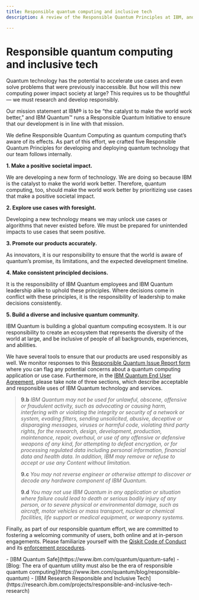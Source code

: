 ```yaml
---
title: Responsible quantum computing and inclusive tech
description: A review of the Responsible Quantum Principles at IBM, and how to report a Responsible Quantum Issue

---
```


# Responsible quantum computing and inclusive tech

Quantum technology has the potential to accelerate use cases and even solve problems that were previously inaccessible. But how will this new computing power impact society at large? This requires us to be thoughtful — we must research and develop responsibly. 

Our mission statement at IBM&reg; is to be “the catalyst to make the world work better,” and IBM Quantum&trade; runs a Responsible Quantum Initiative to ensure that our development is in line with that mission. 

We define Responsible Quantum Computing as quantum computing that’s aware of its effects. As part of this effort, we crafted five Responsible Quantum Principles for developing and deploying quantum technology that our team follows internally. 

**1. Make a positive societal impact.**

We are developing a new form of technology. We are doing so because IBM is the catalyst to make the world work better. Therefore, quantum computing, too, should make the world work better by prioritizing use cases that make a positive societal impact.

**2. Explore use cases with foresight.**

Developing a new technology means we may unlock use cases or algorithms that never existed before. We must be prepared for unintended impacts to use cases that seem positive.

**3. Promote our products accurately.**

As innovators, it is our responsibility to ensure that the world is aware of quantum’s promise, its limitations, and the expected development timeline.

**4. Make consistent principled decisions.**

It is the responsibility of IBM Quantum employees and IBM Quantum leadership alike to uphold these principles. Where decisions come in conflict with these principles, it is the responsibility of leadership to make decisions consistently.

**5. Build a diverse and inclusive quantum community.**

IBM Quantum is building a global quantum computing ecosystem. It is our responsibility to create an ecosystem that represents the diversity of the world at large, and be inclusive of people of all backgrounds, experiences, and abilities.

We have several tools to ensure that our products are used responsibly as well. We monitor responses to this [Responsible Quantum Issue Report form](https://airtable.com/app1Nb37drhJb4ljK/shrHQJBat48X3WmfA) where you can flag any potential concerns about a quantum computing application or use case. Furthermore, in the [IBM Quantum End User Agreement](https://quantum.ibm.com/terms), please take note of three sections, which describe acceptable and responsible uses of IBM Quantum technology and services. 

> **9.b** *IBM Quantum may not be used for unlawful, obscene, offensive or fraudulent activity, such as advocating or causing harm, interfering with or violating the integrity or security of a network or system, evading filters, sending unsolicited, abusive, deceptive or disparaging messages, viruses or harmful code, violating third party rights, for the research, design, development, production, maintenance, repair, overhaul, or use of any offensive or defensive weapons of any kind, for attempting to defeat encryption, or for processing regulated data including personal information, financial data and health data. In addition, IBM may remove or refuse to accept or use any Content without limitation.*
>
> **9.c** *You may not reverse engineer or otherwise attempt to discover or decode any hardware component of IBM Quantum.*
>
> **9.d** *You may not use IBM Quantum in any application or situation where failure could lead to death or serious bodily injury of any person, or to severe physical or environmental damage, such as aircraft, motor vehicles or mass transport, nuclear or chemical facilities, life support or medical equipment, or weaponry systems.*

Finally, as part of our responsible quantum effort, we are committed to fostering a welcoming community of users, both online and at in-person engagements. Please familiarize yourself with the [Qiskit Code of Conduct](https://github.com/Qiskit/qiskit/blob/main/CODE_OF_CONDUCT.md) and its [enforcement procedures](https://github.com/Qiskit/qiskit/blob/main/CODE_OF_CONDUCT.md#responsibilities--enforcement).

<Admonition type="tip" title="Learn more">
    - [IBM Quantum Safe](https://www.ibm.com/quantum/quantum-safe)
    - [Blog: The era of quantum utility must also be the era of responsible quantum computing](https://www.ibm.com/quantum/blog/responsible-quantum)
    - [IBM Research Responsible and Inclusive Tech](https://research.ibm.com/projects/responsible-and-inclusive-tech-research)
</Admonition>